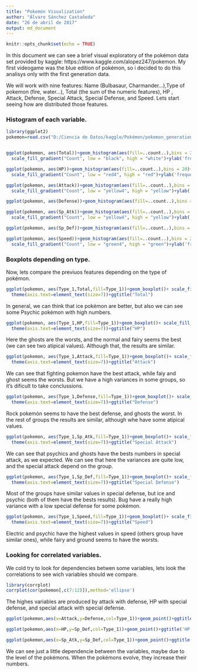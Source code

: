 ```yaml
---
title: "Pokemón Visualization"
author: "Álvaro Sánchez Castañeda"
date: "26 de abril de 2017"
output: md_document
---
```



```r
knitr::opts_chunk$set(echo = TRUE)
```

 In this document we can see a brief visual exploratory of the pokémon data set provided by kaggle: https://www.kaggle.com/alopez247/pokemon. My first videogame was the blue edition of pokémon, so i decided to do this analisys only with the first generation data.
 
 We will work with nine features: Name (Bulbasaur, Charmander...),Type of pokemon (fire, water...), Total (the sum of the numeric features), HP , Attack, Defense, Special Attack, Special Defense, and Speed. Lets start seeing how are distributed those features.

### Histogram of each variable.

```r
library(ggplot2)
pokemon=read.csv("D:/Ciencia de Datos/kaggle/Pokémon/pokemon_generation_1.csv")


ggplot(pokemon, aes(Total))+geom_histogram(aes(fill=..count..),bins = 20)+
  scale_fill_gradient("Count", low = "black", high = "white")+ylab('frequency')+xlab('Sum of all features.')+ggtitle("Total")


```



```r
ggplot(pokemon, aes(HP))+geom_histogram(aes(fill=..count..),bins = 20)+
  scale_fill_gradient("Count", low = "red4", high = "red")+ylab('frequency')+ggtitle("HP")
```



```r
ggplot(pokemon, aes(Attack))+geom_histogram(aes(fill=..count..),bins = 20)+
  scale_fill_gradient("Count", low = "yellow4", high = "yellow")+ylab('frequency')+ggtitle("Attack")
```

```r
ggplot(pokemon, aes(Defense))+geom_histogram(aes(fill=..count..),bins = 20)+ylab('frequency')+ggtitle("Defense")

```

```r
ggplot(pokemon, aes(Sp_Atk))+geom_histogram(aes(fill=..count..),bins = 20)+
  scale_fill_gradient("Count", low = "yellow4", high = "yellow")+ylab('frequency')+xlab('Special Attack')+ggtitle("Special Attack")

```

```r
ggplot(pokemon, aes(Sp_Def))+geom_histogram(aes(fill=..count..),bins = 20)+ylab('frequency')+xlab('Special Defense')+ggtitle("Special Defense")

```

```r
ggplot(pokemon, aes(Speed))+geom_histogram(aes(fill=..count..),bins = 20)+
  scale_fill_gradient("Count", low = "green4", high = "green")+ylab('frequency')+ggtitle("Speed")
```


### Boxplots depending on type.
 Now, lets compare the previuos features depending on the type of pokémon.



```r

ggplot(pokemon, aes(Type_1,Total,fill=Type_1))+geom_boxplot()+ scale_fill_hue(l=50, c=55)+
  theme(axis.text=element_text(size=7))+ggtitle("Total")
```


 In general, we can think that ice pokémon are better, but also we can see some Psychic pokémon with high numbers.



```r
ggplot(pokemon, aes(Type_1,HP,fill=Type_1))+geom_boxplot()+ scale_fill_hue(l=50, c=55)+
  theme(axis.text=element_text(size=7))+ggtitle("HP")
```


 Here the ghosts are the worsts, and the normal and fairy seems the best (we can see two atipical values). Although that, the results are similar.


```r
ggplot(pokemon, aes(Type_1,Attack,fill=Type_1))+geom_boxplot()+ scale_fill_hue(l=50, c=55)+
  theme(axis.text=element_text(size=7))+ggtitle("Attack")
```


 We can see that fighting pokemon have the best attack, while faiy and ghost seems the worsts. But we have a high variances in some groups, so it's dificult to take conclussions.
 
 

```r
ggplot(pokemon, aes(Type_1,Defense,fill=Type_1))+geom_boxplot()+ scale_fill_hue(l=50, c=55)+
  theme(axis.text=element_text(size=7))+ggtitle("Defense")
```


 Rock pokemón seems to have the best defense, and ghosts the worst. In the rest of groups the results are similar, although whe have some atipical values.


```r
ggplot(pokemon, aes(Type_1,Sp_Atk,fill=Type_1))+geom_boxplot()+ scale_fill_hue(l=50, c=55)+
  theme(axis.text=element_text(size=7))+ggtitle("Special Attack")
```


 We can see that psychics and ghosts have the bests numbers in special attack, as we expected. We can see that here the variances are quite low, and the special attack depend on the group.
 
 
```r
ggplot(pokemon, aes(Type_1,Sp_Def,fill=Type_1))+geom_boxplot()+ scale_fill_hue(l=50, c=55)+
  theme(axis.text=element_text(size=7))+ggtitle("Special Defense")
```


 Most of the groups have similar values in special defense, but ice and psychic (both of them have the bests results). Bug have a really high variance with a low special defense for some pokémon.


```r
ggplot(pokemon, aes(Type_1,Speed,fill=Type_1))+geom_boxplot()+ scale_fill_hue(l=50, c=55)+
  theme(axis.text=element_text(size=7))+ggtitle("Speed")
```


 Electric and psychic have the highest values in speed (others group have similar ones), while fairy and ground seems to have the worsts.

### Looking for correlated variables.

 We cold try to look for dependencies betwen some variables, lets look the correlations to see wich variables should we compare.


```r
library(corrplot)
corrplot(cor(pokemon[,c(7:12)]),method='ellipse')
```



 The highes variables are produced by attack with defense, HP with special defense, and special attack with special defense.



```r
ggplot(pokemon,aes(x=Attack,y=Defense,col=Type_1))+geom_point()+ggtitle('Defense vs Attack')
```



```r
ggplot(pokemon,aes(x=HP,y=Sp_Def,col=Type_1))+geom_point()+ggtitle('HP vs Special Defense')+ylab('Special Defense')
```

```r
ggplot(pokemon,aes(x=Sp_Atk,y=Sp_Def,col=Type_1))+geom_point()+ggtitle('Special Attack vs Special Defense')+xlab('Special Attack')+ylab('Special Defense')
```


 We can see just a little dependencie between the variables, maybe due to the level of the pokémons. When the pokémons evolve, they increase their numbers.


